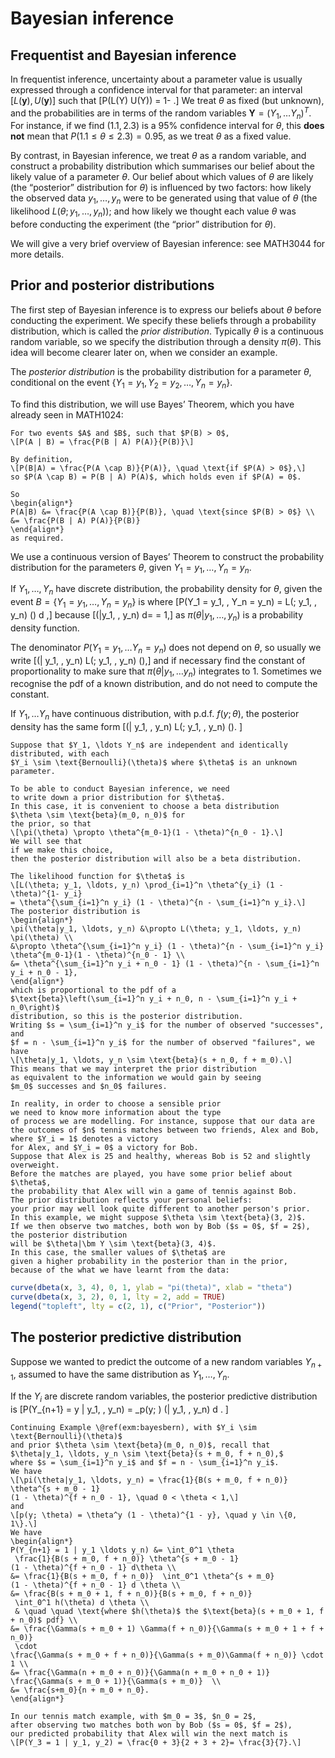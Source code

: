 # Bayesian inference {#bayesian}

## Frequentist and Bayesian inference

In frequentist inference, uncertainty about a parameter value is usually
expressed through a confidence interval for that parameter: 
an interval $[L(\bm y), U(\bm y)]$ such that
\[P(L(\bm Y) \leq \theta \leq U(\bm Y)) = 1- \alpha.\]
We treat $\theta$ as fixed (but unknown), and the probabilities
are in terms of the random variables $\bm Y = (Y_1, \ldots Y_n)^T$.
For instance, if we find $(1.1, 2.3)$ is a $95 \%$ confidence interval
for $\theta$, this **does not** mean that $P(1.1 \leq \theta \leq 2.3) = 0.95$,
as we treat $\theta$ as a fixed value.

By contrast, in Bayesian inference, we treat $\theta$ as a 
random variable, and construct a probability
distribution which summarises our belief about the likely
value of a parameter $\theta$.
Our belief about which values of $\theta$ are likely (the "posterior" distribution
for $\theta$)
is influenced by two factors: how likely the observed data $y_1, \ldots, y_n$ 
were to be generated using
that value of $\theta$ (the likelihood
$L(\theta; y_1, \ldots, y_n)$); and how likely we thought each value $\theta$ was 
before conducting the experiment (the "prior" distribution for $\theta$).

We will give a very brief overview of Bayesian inference:
see MATH3044 for more details.

## Prior and posterior distributions

The first step of Bayesian inference is to
express our beliefs about $\theta$ before conducting the experiment. 
We specify these beliefs through a probability distribution,
which is called
the *prior distribution*.  Typically $\theta$ is a continuous random variable,
so we specify the distribution through a density $\pi(\theta)$.
This idea will become clearer later on, when we consider an example.

The *posterior
distribution* is the probability distribution for a parameter $\theta$,
conditional on the event $\{Y_1 = y_1, Y_2 = y_2, \ldots, Y_n = y_n\}.$

To find
this distribution, we will use Bayes' Theorem, which you have
already seen in MATH1024:

```theorem
For two events $A$ and $B$, such that $P(B) > 0$,
\[P(A | B) = \frac{P(B | A) P(A)}{P(B)}\]
```

```proof
By definition, 
\[P(B|A) = \frac{P(A \cap B)}{P(A)}, \quad \text{if $P(A) > 0$},\]
so $P(A \cap B) = P(B | A) P(A)$, which holds even if $P(A) = 0$.

So
\begin{align*}
P(A|B) &= \frac{P(A \cap B)}{P(B)}, \quad \text{since $P(B) > 0$} \\
&= \frac{P(B | A) P(A)}{P(B)}
\end{align*}
as required.
```

We use a continuous version of Bayes' Theorem to construct
the probability distribution for the parameters $\theta$,
given $Y_1 = y_1, \ldots, Y_n = y_n$.

If $Y_1, \ldots, Y_n$ have discrete distribution, the probability
density for $\theta$, given the event $B = \{Y_1 = y_1, \ldots, Y_n = y_n\}$
is
\begin{align*}
\pi(\theta| y_1, \ldots, y_n) &= \frac{P(Y_1 = y_1, \ldots, Y_n = y_n| \theta) \pi(\theta)}{P(Y_1 = y_1, \ldots, Y_n = y_n)} \\
&= \frac{L(\theta; y_1, \ldots, y_n) \pi(\theta)}{P(Y_1 = y_1, \ldots, Y_n = y_n)}
\end{align*}
where
\[P(Y_1 = y_1, \ldots, Y_n = y_n) = \int L(\theta; y_1, \ldots, y_n) \pi(\theta) d \theta,\]
because
\[\int \pi(\theta|y_1, \ldots, y_n) d\theta =
  \frac{\int L(\theta; y_1, \ldots, y_n) \pi(\theta) d\theta}{P(Y_1 = y_1, \ldots, Y_n = y_n)}
   = 1,\]
  as $\pi(\theta|y_1, \ldots, y_n)$ is a probability density function.

The denominator $P(Y_1 = y_1, \ldots Y_n = y_n)$ does not depend on $\theta$, so usually
we write
\[\pi(\theta| y_1, \ldots, y_n) \propto L(\theta; y_1, \ldots, y_n) \pi(\theta),\]
and if necessary find the constant of proportionality to make sure that
$\pi(\theta|y_1, \ldots y_n)$ integrates to $1$.
Sometimes we recognise the pdf of a known distribution, and do not need
to compute the constant.

If $Y_1, \ldots Y_n$ have continuous distribution,
with p.d.f. $f(y; \theta)$, the posterior density has the same form
\[\pi(\theta | y_1, \ldots, y_n) \propto L(\theta; y_1, \ldots, y_n) \pi(\theta). \]


```example
Suppose that $Y_1, \ldots Y_n$ are independent and identically
distributed, with each
$Y_i \sim \text{Bernoulli}(\theta)$ where $\theta$ is an unknown parameter.

To be able to conduct Bayesian inference, we need
to write down a prior distribution for $\theta$. 
In this case, it is convenient to choose a beta distribution 
$\theta \sim \text{beta}(m_0, n_0)$ for
the prior, so that
\[\pi(\theta) \propto \theta^{m_0-1}(1 - \theta)^{n_0 - 1}.\]
We will see that
if we make this choice,
then the posterior distribution will also be a beta distribution.

The likelihood function for $\theta$ is
\[L(\theta; y_1, \ldots, y_n) \prod_{i=1}^n \theta^{y_i} (1 - \theta)^{1- y_i}
= \theta^{\sum_{i=1}^n y_i} (1 - \theta)^{n - \sum_{i=1}^n y_i}.\]
The posterior distribution is
\begin{align*}
\pi(\theta|y_1, \ldots, y_n) &\propto L(\theta; y_1, \ldots, y_n) \pi(\theta) \\
&\propto \theta^{\sum_{i=1}^n y_i} (1 - \theta)^{n - \sum_{i=1}^n y_i}
\theta^{m_0-1}(1 - \theta)^{n_0 - 1} \\
&= \theta^{\sum_{i=1}^n y_i + n_0 - 1} (1 - \theta)^{n - \sum_{i=1}^n y_i + n_0 - 1},
\end{align*}
which is proportional to the pdf of a 
$\text{beta}\left(\sum_{i=1}^n y_i + n_0, n - \sum_{i=1}^n y_i + n_0\right)$
distribution, so this is the posterior distribution.
Writing $s = \sum_{i=1}^n y_i$ for the number of observed "successes", and
$f = n - \sum_{i=1}^n y_i$ for the number of observed "failures", we have
\[\theta|y_1, \ldots, y_n \sim \text{beta}(s + n_0, f + m_0).\]
This means that we may interpret the prior distribution
as equivalent to the information we would gain by seeing
$m_0$ successes and $n_0$ failures.

In reality, in order to choose a sensible prior
we need to know more information about the type
of process we are modelling. For instance, suppose that our data are
the outcomes of $n$ tennis matches between two friends, Alex and Bob,
where $Y_i = 1$ denotes a victory
for Alex, and $Y_i = 0$ a victory for Bob.
Suppose that Alex is 25 and healthy, whereas Bob is 52 and slightly overweight.
Before the matches are played, you have some prior belief about $\theta$,
the probability that Alex will win a game of tennis against Bob.
The prior distribution reflects your personal beliefs:
your prior may well look quite different to another person's prior.
In this example, we might suppose $\theta \sim \text{beta}(3, 2)$.
If we then observe two matches, both won by Bob ($s = 0$, $f = 2$), 
the posterior distribution
will be $\theta|\bm Y \sim \text{beta}(3, 4)$.
In this case, the smaller values of $\theta$ are
given a higher probability in the posterior than in the prior, 
because of the what we have learnt from the data:
```

```r
curve(dbeta(x, 3, 4), 0, 1, ylab = "pi(theta)", xlab = "theta")
curve(dbeta(x, 3, 2), 0, 1, lty = 2, add = TRUE)
legend("topleft", lty = c(2, 1), c("Prior", "Posterior")) 
```


## The posterior predictive distribution

Suppose we wanted to predict the outcome of a new random variables $Y_{n+1}$,
assumed to have the same distribution as $Y_1, \ldots, Y_n$.

If the $Y_i$ are discrete random variables, the posterior predictive distribution
is
\[P(Y_{n+1} = y | y_1, \ldots, y_n) = \int_\theta p(y; \theta) \pi(\theta | y_1, \ldots, y_n) d \theta. \]

```example
Continuing Example \@ref(exm:bayesbern), with $Y_i \sim \text{Bernoulli}(\theta)$
and prior $\theta \sim \text{beta}(m_0, n_0)$, recall that
$\theta|y_1, \ldots, y_n \sim \text{beta}(s + m_0, f + n_0),$ 
where $s = \sum_{i=1}^n y_i$ and $f = n - \sum_{i=1}^n y_i$.
We have
\[\pi(\theta|y_1, \ldots, y_n) = \frac{1}{B(s + m_0, f + n_0)} \theta^{s + m_0 - 1}
(1 - \theta)^{f + n_0 - 1}, \quad 0 < \theta < 1,\]
and
\[p(y; \theta) = \theta^y (1 - \theta)^{1 - y}, \quad y \in \{0, 1\}.\]
We have
\begin{align*}
P(Y_{n+1} = 1 | y_1 \ldots y_n) &= \int_0^1 \theta
 \frac{1}{B(s + m_0, f + n_0)} \theta^{s + m_0 - 1}
(1 - \theta)^{f + n_0 - 1} d\theta \\
&= \frac{1}{B(s + m_0, f + n_0)}  \int_0^1 \theta^{s + m_0}
(1 - \theta)^{f + n_0 - 1} d \theta \\
&= \frac{B(s + m_0 + 1, f + n_0)}{B(s + m_0, f + n_0)} 
 \int_0^1 h(\theta) d \theta \\
 & \quad \quad \text{where $h(\theta)$ the $\text{beta}(s + m_0 + 1, f + n_0)$ pdf} \\
&= \frac{\Gamma(s + m_0 + 1) \Gamma(f + n_0)}{\Gamma(s + m_0 + 1 + f + n_0)}
 \cdot
\frac{\Gamma(s + m_0 + f + n_0)}{\Gamma(s + m_0)\Gamma(f + n_0)} \cdot 1 \\
&= \frac{\Gamma(n + m_0 + n_0)}{\Gamma(n + m_0 + n_0 + 1)} 
\frac{\Gamma(s + m_0 + 1)}{\Gamma(s + m_0)}  \\
&= \frac{s+m_0}{n + m_0 + n_0}.
\end{align*}

In our tennis match example, with $m_0 = 3$, $n_0 = 2$, 
after observing two matches both won by Bob ($s = 0$, $f = 2$),
our predicted probability that Alex will win the next match is
\[P(Y_3 = 1 | y_1, y_2) = \frac{0 + 3}{2 + 3 + 2}= \frac{3}{7}.\]
```

 






